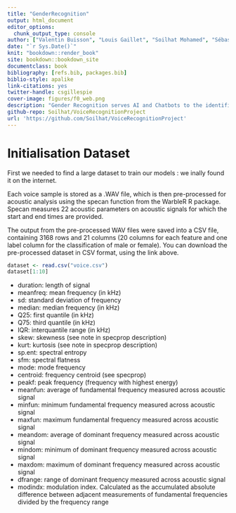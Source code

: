 ```yaml
---
title: "GenderRecognition"
output: html_document
editor_options: 
  chunk_output_type: console
author: ["Valentin Buisson", "Louis Gaillet", "Soilhat Mohamed", "Sébastien Roques"]
date: "`r Sys.Date()`"
knit: "bookdown::render_book"
site: bookdown::bookdown_site
documentclass: book
bibliography: [refs.bib, packages.bib]
biblio-style: apalike
link-citations: yes
twitter-handle: csgillespie
cover-image: figures/f0_web.png
description: "Gender Recognition serves AI and Chatbots to the identification of the gender of their interlocutor"
github-repo: Soilhat/VoiceRecognitionProject
url: 'https://github.com/Soilhat/VoiceRecognitionProject'
---
```


# Initialisation Dataset

First we needed to find a large dataset to train our models : we inally found it on the internet.

Each voice sample is stored as a .WAV file, which is then pre-processed for acoustic analysis using the specan function from the WarbleR R package. Specan measures 22 acoustic parameters on acoustic signals for which the start and end times are provided.

The output from the pre-processed WAV files were saved into a CSV file, containing 3168 rows and 21 columns (20 columns for each feature and one label column for the classification of male or female). You can download the pre-processed dataset in CSV format, using the link above.

```r
dataset <- read.csv("voice.csv")
dataset[1:10]
```

* duration: length of signal
* meanfreq: mean frequency (in kHz)
* sd: standard deviation of frequency
* median: median frequency (in kHz)
* Q25: first quantile (in kHz)
* Q75: third quantile (in kHz)
* IQR: interquantile range (in kHz)
* skew: skewness (see note in specprop description)
* kurt: kurtosis (see note in specprop description)
* sp.ent: spectral entropy
* sfm: spectral flatness
* mode: mode frequency
* centroid: frequency centroid (see specprop)
* peakf: peak frequency (frequency with highest energy)
* meanfun: average of fundamental frequency measured across acoustic signal
* minfun: minimum fundamental frequency measured across acoustic signal
* maxfun: maximum fundamental frequency measured across acoustic signal
* meandom: average of dominant frequency measured across acoustic signal
* mindom: minimum of dominant frequency measured across acoustic signal
* maxdom: maximum of dominant frequency measured across acoustic signal
* dfrange: range of dominant frequency measured across acoustic signal
* modindx: modulation index. Calculated as the accumulated absolute difference between adjacent measurements of fundamental frequencies divided by the frequency range

<!--chapter:end:GenderRecognition.Rmd-->

